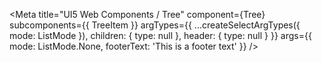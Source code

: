 
<Meta
  title="UI5 Web Components / Tree"
  component={Tree}
  subcomponents={{ TreeItem }}
  argTypes={{
    ...createSelectArgTypes({ mode: ListMode }),
    children: { type: null },
    header: { type: null }
  }}
  args={{
    mode: ListMode.None,
    footerText: 'This is a footer text'
  }}
/>

<Title />
<Subtitle />
<Description />

<Preview>
  <Story name="Default">
    {(args) => (
      <Tree {...args}>
        <TreeItem expanded text="Tree 1" icon="paste" selected>
          <TreeItem expanded text="Tree 1.1" selected>
            <TreeItem text="Tree 1.1.1"></TreeItem>
            <TreeItem text="Tree 1.1.2"></TreeItem>
          </TreeItem>
        </TreeItem>
        <TreeItem text="Tree 2" icon="copy">
          <TreeItem text="Tree 2.1">
            <TreeItem text="Tree 2.1.1"></TreeItem>
            <TreeItem text="Tree 2.1.2">
              <TreeItem text="Tree 2.1.2.1"></TreeItem>
              <TreeItem text="Tree 2.1.2.2"></TreeItem>
              <TreeItem text="Tree 2.1.2.3"></TreeItem>
              <TreeItem text="Tree 2.1.2.5"></TreeItem>
            </TreeItem>
          </TreeItem>
          <TreeItem text="Tree 2.2"></TreeItem>
        </TreeItem>
        <TreeItem expanded text="Tree 3 (no icon)"></TreeItem>
      </Tree>
    )}
  </Story>
</Preview>

<Props story="Default" of={Tree} components={{ Tree, TreeItem }} />

